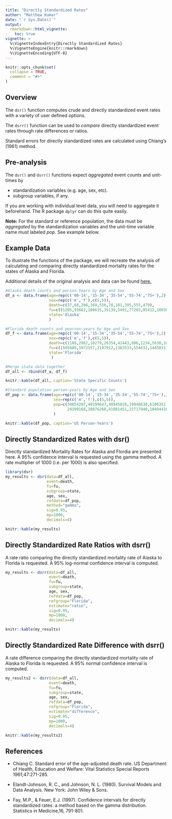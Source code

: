 ---
title: "Directly Standardized Rates"
author: "Matthew Kumar"
date: "`r Sys.Date()`"
output: 
  rmarkdown::html_vignette:
    toc: true
vignette: >
  %\VignetteIndexEntry{Directly Standardized Rates}
  %\VignetteEngine{knitr::rmarkdown}
  %\VignetteEncoding{UTF-8}
---

```{r setup, include = FALSE}
knitr::opts_chunk$set(
  collapse = TRUE,
  comment = "#>"
)
```

## Overview
The `dsr()` function computes crude and directly standardized event rates with a variety of user defined options. 

The `dsrr()` function can be used to *compare* directly standardized event rates through rate differences or ratios.

Standard errors for directly standardized rates are calculated using Chiang's (1961) method.

## Pre-analysis
The `dsr()` and `dsrr()` functions expect *aggregated* event counts and unit-times by

- standardization variables (e.g. age, sex, etc).
- subgroup variables, if any.

If you are working with individual level data, you will need to aggregate it beforehand. The R package `dplyr` can do this quite easily.
 
**Note:** For the standard or reference population, the data must be *aggregated* by the standardization variables and the unit-time variable name must labeled *pop*. See example below.  


## Example Data

To illustrate the functions of the package, we will recreate the analysis of calculating and comparing directly standardized mortality rates for the states of Alaska and Florida. 

Additional details of the original analysis and data can be found [here.](http://support.sas.com/documentation/cdl/en/statug/68162/HTML/default/viewer.htm#statug_stdrate_examples01.htm) 

```{r}
#Alaska death counts and person-Years by Age and Sex
df_a <- data.frame(age=rep(c('00-14','15-34','35-54','55-74','75+'),2),
                   sex=rep(c('m','f'),c(5,5)),
                   death=c(37,68,206,369,556,78,181,395,555,479),
                   fu=c(81205,93662,108615,35139,5491,77203,85412,100386,32118,7701),
                   state='Alaska'
                   )

#Florida death counts and pearson-years by Age and Sex
df_f <- data.frame(age=rep(c('00-14','15-34','35-54','55-74','75+'),2),
                   sex=rep(c('m','f'),c(5,5)),
                   death=c(1189,2962,10279,26354,42443,906,1234,5630,18309,53489),
                   fu=c(1505889,1972157,2197912,1383533,554632,1445831,1870430,2246737,1612270,868838),
                   state='Florida'
                    )

#Merge state data together
df_all <- rbind(df_a, df_f)

knitr::kable(df_all, caption='State Specific Counts')

#Standard population person-years by Age and Sex
df_pop <- data.frame(age=rep(c('00-14','15-34','35-54','55-74','75+'),2),
                     sex=rep(c('m','f'),c(5,5)),
                     pop=c(30854207,40199647,40945028,19948630,6106351,
                           29399168,38876268,41881451,22717040,10494416)
                     )

knitr::kable(df_pop, caption='US Person-Years')

```

## Directly Standardized Rates with dsr()

Directly standardized Mortality Rates for Alaska and Flordia are presented here. A 95% confidence interval is requested using the gamma method. A rate multiplier of 1000 (i.e. per 1000) is also specified.
```{r}
library(dsr)
my_results <- dsr(data=df_all,
                  event=death,
                  fu=fu,
                  subgroup=state,
                  age, sex,
                  refdata=df_pop,
                  method="gamma",
                  sig=0.95,
                  mp=1000,
                  decimals=4)

knitr::kable(my_results)
```

## Directly Standardized Rate Ratios with dsrr()

A rate ratio comparing the directly standardized mortality rate of Alaska to Florida is requested. A 95% log-normal confidence interval is computed.

```{r}
my_results <- dsrr(data=df_all,
                   event=death,
                   fu=fu,
                   subgroup=state,
                   age, sex,
                   refdata=df_pop,
                   refgroup="Florida",
                   estimate="ratio",
                   sig=0.95,
                   mp=1000,
                   decimals=4)

knitr::kable(my_results)
```

 

## Directly Standardized Rate Difference with dsrr()

A rate difference comparing the directly standardized mortality rate of Alaska to Florida is requested. A 95% normal confidence interval is computed.
```{r}
my_results2 <- dsrr(data=df_all,
                   event=death,
                   fu=fu,
                   subgroup=state,
                   age, sex,
                   refdata=df_pop,
                   refgroup="Florida",
                   estimate="difference",
                   sig=0.95,
                   mp=1000,
                   decimals=4)

knitr::kable(my_results2)
```

## References
- Chiang C. Standard error of the age-adjusted death rate. US Department of Health, Education and Welfare: Vital Statistics Special Reports 1961;47:271-285.

- Elandt-Johnson, R. C., and Johnson, N. L. (1980). Survival Models and Data Analysis. New York: John Wiley & Sons.

- Fay, M.P., & Feuer, E.J. (1997). Confidence intervals for directly standardized rates: a method based on the gamma distribution. Statistics in Medicine,16, 791-801.
 
